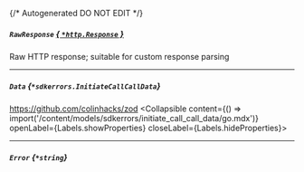 {/* Autogenerated DO NOT EDIT  */}

##### `RawResponse` [*{ `*http.Response` }*](https://pkg.go.dev/net/http#Response)
Raw HTTP response; suitable for custom response parsing

---
##### `Data` *{`*sdkerrors.InitiateCallCallData`}*
https://github.com/colinhacks/zod
<Collapsible content={() => import('/content/models/sdkerrors/initiate_call_call_data/go.mdx')} openLabel={Labels.showProperties} closeLabel={Labels.hideProperties}>
</Collapsible>

---
##### `Error` *{`*string`}*


